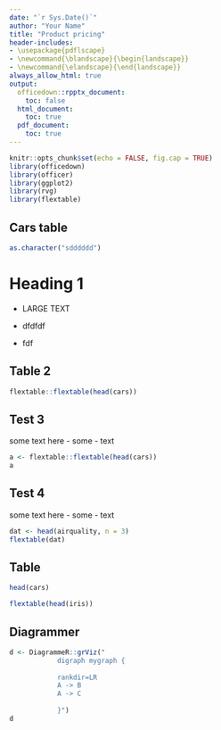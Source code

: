 ```yaml
---
date: "`r Sys.Date()`"
author: "Your Name"
title: "Product pricing"
header-includes:
- \usepackage{pdflscape}
- \newcommand{\blandscape}{\begin{landscape}}
- \newcommand{\elandscape}{\end{landscape}}
always_allow_html: true
output: 
  officedown::rpptx_document:
    toc: false
  html_document:
    toc: true
  pdf_document:
    toc: true
---
```


```r
knitr::opts_chunk$set(echo = FALSE, fig.cap = TRUE)
library(officedown)
library(officer)
library(ggplot2)
library(rvg)
library(flextable)
```



## Cars table

```r
as.character("sdddddd")

```

<h1>Heading 1</h1>

-   LARGE TEXT

-   dfdfdf

-   fdf



## Table 2


```r
flextable::flextable(head(cars))

```


## Test 3

some text here
- some
- text

```r
a <- flextable::flextable(head(cars))
a
```


## Test 4

some text here
- some
- text

```r
dat <- head(airquality, n = 3)
flextable(dat)
```



## Table

```r
head(cars)
```

```r
flextable(head(iris))
```



## Diagrammer

```r
d <- DiagrammeR::grViz("
            digraph mygraph {
            
            rankdir=LR
            A -> B
            A -> C
            
            }")
d
```

